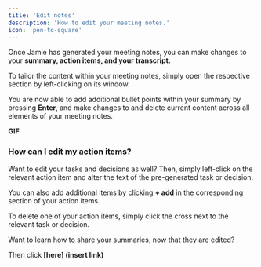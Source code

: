```yaml
---
title: 'Edit notes'
description: 'How to edit your meeting notes.'
icon: 'pen-to-square'
---
```

Once Jamie has generated your meeting notes, you can make changes to your **summary, action items, and your transcript.** 

To tailor the content within your meeting notes, simply open the respective section by left-clicking on its window. 

You are now able to add additional bullet points within your summary by pressing **Enter**, and make changes to and delete current content across all elements of your meeting notes. 
 
**GIF**
 
 ### How can I edit my action items?

Want to edit your tasks and decisions as well? Then, simply left-click on the relevant action item and alter the text of the pre-generated task or decision. 

You can also add additional items by clicking **+ add** in the corresponding section of your action items. 

To delete one of your action items, simply click the cross next to the relevant task or decision. 

 
<Note>
Want to learn how to share your summaries, now that they are edited? 

Then click **[here] (insert link)**
</Note>
